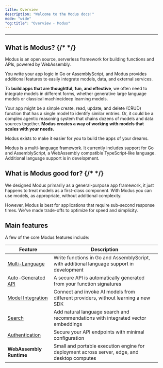 ```yaml
---
title: Overview
description: "Welcome to the Modus docs!"
mode: "wide"
"og:title": "Overview - Modus"
---
```


---

## What is Modus? {/* <!-- vale Google.Contractions = NO --> */}

Modus is an open source, serverless framework for building functions and APIs,
powered by WebAssembly.

You write your app logic in Go or AssemblyScript, and Modus provides additional
features to easily integrate models, data, and external services.

To **build apps that are thoughtful, fun, and effective**, we often need to
integrate models in different forms, whether generative large language models or
classical machine/deep learning models.

Your app might be a simple create, read, update, and delete (CRUD) function that
has a single model to identify similar entries. Or, it could be a complex
agentic reasoning system that chains dozens of models and data sources together.
**Modus creates a way of working with models that scales with your needs.**

Modus exists to make it easier for you to build the apps of your dreams.

<Note>
  Modus is a multi-language framework. It currently includes support for Go and
  AssemblyScript, a WebAssembly compatible TypeScript-like language. Additional
  language support is in development.
</Note>

## What is Modus good for? {/* <!-- vale Google.Contractions = NO --> */}

We designed Modus primarily as a general-purpose app framework, it just happens
to treat models as a first-class component. With Modus you can use models, as
appropriate, without additional complexity.

However, Modus is best for applications that require sub-second response times.
We've made trade-offs to optimize for speed and simplicity.

## Main features

A few of the core Modus features include:

| Feature                                     | Description                                                                                  |
| ------------------------------------------- | -------------------------------------------------------------------------------------------- |
| [Multi-Language](/modus/project-structure)  | Write functions in Go and AssemblyScript, with additional language support in development    |
| [Auto-Generated API](/modus/api-generation) | A secure API is automatically generated from your function signatures                        |
| [Model Integration](/modus/model-invoking)  | Connect and invoke AI models from different providers, without learning a new SDK            |
| [Search](/modus/search)                     | Add natural language search and recommendations with integrated vector embeddings            |
| [Authentication](/modus/authentication)     | Secure your API endpoints with minimal configuration                                         |
| **WebAssembly Runtime**                     | Small and portable execution engine for deployment across server, edge, and desktop computes |
